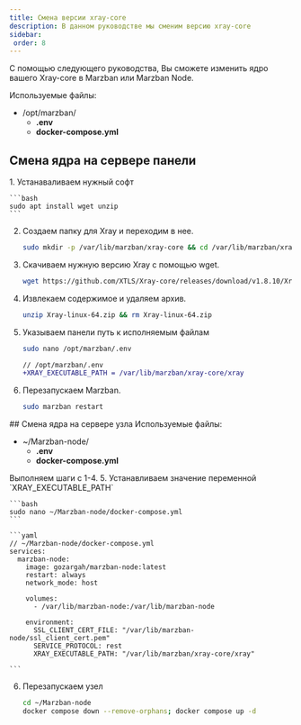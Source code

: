 ```yaml
---
title: Смена версии xray-core
description: В данном руководстве мы сменим версию xray-core
sidebar:
 order: 8
---
```



С помощью следующего руководства, Вы сможете изменить ядро вашего Xray-core в Marzban или Marzban Node.


Используемые файлы:
<FileTree>

- /opt/marzban/
    - **.env**
    - **docker-compose.yml**
</FileTree>

## Смена ядра на сервере панели
<Steps>
1. Устанаваливаем нужный софт


    ```bash
    sudo apt install wget unzip
    ```


2. Создаем папку для Xray и переходим в нее.

    ```bash
    sudo mkdir -p /var/lib/marzban/xray-core && cd /var/lib/marzban/xray-core
    ```

3. Скачиваем нужную версию Xray с помощью wget.

    ```bash
    wget https://github.com/XTLS/Xray-core/releases/download/v1.8.10/Xray-linux-64.zip
    ```

4. Извлекаем содержимое и удаляем  архив.

    ```bash
    unzip Xray-linux-64.zip && rm Xray-linux-64.zip
    ```


5. Указываем панели путь к исполняемым файлам
    ```bash
    sudo nano /opt/marzban/.env
    ```
    ```diff
    // /opt/marzban/.env
    +XRAY_EXECUTABLE_PATH = /var/lib/marzban/xray-core/xray
    ```

6. Перезапускаем Marzban.

    ```bash
    sudo marzban restart
    ```
</Steps>
## Смена ядра на сервере узла
Используемые файлы:
<FileTree>

- ~/Marzban-node/
    - **.env**
    - **docker-compose.yml**
</FileTree>
Выполняем шаги с 1-4.
<Steps>
5. Устанавливаем значение переменной `XRAY_EXECUTABLE_PATH` 

    ```bash
    sudo nano ~/Marzban-node/docker-compose.yml
    ```

    ```yaml
    // ~/Marzban-node/docker-compose.yml
    services:
      marzban-node:
        image: gozargah/marzban-node:latest
        restart: always
        network_mode: host

        volumes:
          - /var/lib/marzban-node:/var/lib/marzban-node

        environment:
          SSL_CLIENT_CERT_FILE: "/var/lib/marzban-node/ssl_client_cert.pem"
          SERVICE_PROTOCOL: rest
          XRAY_EXECUTABLE_PATH: "/var/lib/marzban/xray-core/xray"

    ```
6. Перезапускаем узел
    ```bash
    cd ~/Marzban-node
    docker compose down --remove-orphans; docker compose up -d
    ```
</Steps>    